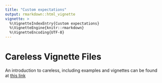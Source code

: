 ```yaml
---
title: "Custom expectations"
output: rmarkdown::html_vignette
vignette: >
  %\VignetteIndexEntry{Custom expectations}
  %\VignetteEngine{knitr::rmarkdown}
  %\VignetteEncoding{UTF-8}
---
```


Careless Vignette Files
=======================

An introduction to careless, including examples and vignettes can be found at [this link](https://ryentes.com/careless/intro.html)
